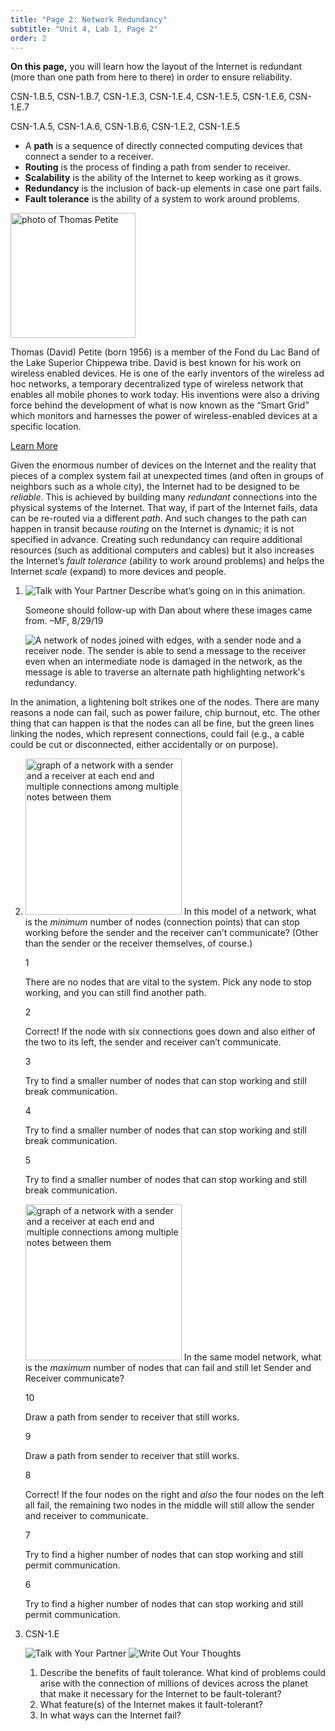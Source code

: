 ```yaml
---
title: "Page 2: Network Redundancy"
subtitle: "Unit 4, Lab 1, Page 2"
order: 2
---
```


::: learn
<p><strong>On this page,</strong> you will learn how the layout of the
Internet is redundant (more than one path from here to there) in order
to ensure reliability.</p>
:::

::: ap-standard
CSN-1.B.5, CSN-1.B.7, CSN-1.E.3, CSN-1.E.4, CSN-1.E.5, CSN-1.E.6,
CSN-1.E.7
:::

::: vocabBig
::: ap-standard
CSN-1.A.5, CSN-1.A.6, CSN-1.B.6, CSN-1.E.2, CSN-1.E.5
:::

<ul>

<li>A <strong>path</strong> is a sequence of directly connected
computing devices that connect a sender to a receiver.</li>

<li><strong>Routing</strong> is the process of finding a path from
sender to receiver.</li>

<li><strong>Scalability</strong> is the ability of the Internet to keep
working as it grows.</li>

<li><strong>Redundancy</strong> is the inclusion of back-up elements in
case one part fails.</li>

<li><strong>Fault tolerance</strong> is the ability of a system to work
around problems.</li>

</ul>
:::

::: atwork
<img src="/img/atwork/Thomas_David_Petite.jpeg" title="photo of Thomas Petite" alt="photo of Thomas Petite" class="noshadow imageRight" height="200px"/>

<p>Thomas (David) Petite (born 1956) is a member of the Fond du Lac Band
of the Lake Superior Chippewa tribe. David is best known for his work on
wireless enabled devices. He is one of the early inventors of the
wireless ad hoc networks, a temporary decentralized type of wireless
network that enables all mobile phones to work today. His inventions
were also a driving force behind the development of what is now known as
the "Smart Grid" which monitors and harnesses the power of
wireless-enabled devices at a specific location.</p>

<p><a href="https://en.wikipedia.org/wiki/Thomas_David_Petite" title="Wikipedia Article on Thomas Petite" target="_blank">Learn
More</a></p>
:::

<p>Given the enormous number of devices on the Internet and the reality
that pieces of a complex system fail at unexpected times (and often in
groups of neighbors such as a whole city), the Internet had to be
designed to be <em>reliable</em>. This is achieved by building many
<em>redundant</em> connections into the physical systems of the
Internet. That way, if part of the Internet fails, data can be re-routed
via a different <em>path</em>. And such changes to the path can happen
in transit because <em>routing</em> on the Internet is dynamic; it is
not specified in advance. Creating such redundancy can require
additional resources (such as additional computers and cables) but it
also increases the Internet's <em>fault tolerance</em> (ability to work
around problems) and helps the Internet <em>scale</em> (expand) to more
devices and people.</p>

::: {#first .forYouToDo}
<ol>

<li>

<img src="/img/icons/talk-with-your-partner.png" title="Talk with Your Partner" alt="Talk with Your Partner" class="inline"/>
Describe what's going on in this animation.<br />

::: todo
Someone should follow-up with Dan about where these images came from.
--MF, 8/29/19
:::

<img src="/img/4-internet/redundancy.gif" title="A network of nodes joined with edges, with a sender node and a receiver node. The sender is able to send a message to the receiver even when an intermediate node is damaged in the network, as the message is able to traverse an alternate path highlighting network&apos;s redundancy." alt="A network of nodes joined with edges, with a sender node and a receiver node. The sender is able to send a message to the receiver even when an intermediate node is damaged in the network, as the message is able to traverse an alternate path highlighting network&apos;s redundancy." class="indent"/>

</li>

</ol>
:::

<p>In the animation, a lightening bolt strikes one of the nodes. There
are many reasons a node can fail, such as power failure, chip burnout,
etc. The other thing that can happen is that the nodes can all be fine,
but the green lines linking the nodes, which represent connections,
could fail (e.g., a cable could be cut or disconnected, either
accidentally or on purpose).</p>

::: forYouToDo
<ol start="2">

<li>

<!-- Question 1 -->

::: {.assessment-data type="multiplechoice" identifier="What is the fewest number of nodes?" hasinlinefeedback="true" maxchoices="1" responseidentifier="ri1" shuffle="false"}
::: prompt
<img src="/img/4-internet/redundant-2.jpg" title="graph of a network with a sender and a receiver at each end and multiple connections among multiple notes between them" alt="graph of a network with a sender and a receiver at each end and multiple connections among multiple notes between them" class="imageRight" height="250px"/>
In this model of a network, what is the <em>minimum</em> number of nodes
(connection points) that can stop working before the sender and the
receiver can't communicate? (Other than the sender or the receiver
themselves, of course.)
:::

::: {.choice identifier="c1"}
::: text
1
:::

::: feedback
There are no nodes that are vital to the system. Pick any node to stop
working, and you can still find another path.
:::
:::

::: {.choice identifier="c2"}
::: text
2
:::

::: feedback
Correct! If the node with six connections goes down and also either of
the two to its left, the sender and receiver can't communicate.
:::
:::

::: {.choice identifier="c3"}
::: text
3
:::

::: feedback
Try to find a smaller number of nodes that can stop working and still
break communication.
:::
:::

::: {.choice identifier="c4"}
::: text
4
:::

::: feedback
Try to find a smaller number of nodes that can stop working and still
break communication.
:::
:::

::: {.choice identifier="c5"}
::: text
5
:::

::: feedback
Try to find a smaller number of nodes that can stop working and still
break communication.
:::
:::

::: {.responseDeclaration identifier="ri1"}
::: {.correctResponse identifier="c2"}
:::
:::
:::

<!-- Question 2 -->

::: {.assessment-data type="multiplechoice" identifier="What is the maximum that can fail?" hasinlinefeedback="true" maxchoices="1" responseidentifier="ri2" shuffle="false"}
::: prompt
<img src="/img/4-internet/redundant-2.jpg" title="graph of a network with a sender and a receiver at each end and multiple connections among multiple notes between them" alt="graph of a network with a sender and a receiver at each end and multiple connections among multiple notes between them" class="imageRight" height="250px"/>
In the same model network, what is the <em>maximum</em> number of nodes
that can fail and still let Sender and Receiver communicate?
:::

::: {.choice identifier="c1"}
::: text
10
:::

::: feedback
Draw a path from sender to receiver that still works.
:::
:::

::: {.choice identifier="c2"}
::: text
9
:::

::: feedback
Draw a path from sender to receiver that still works.
:::
:::

::: {.choice identifier="c3"}
::: text
8
:::

::: feedback
Correct! If the four nodes on the right and <em>also</em> the four nodes
on the left all fail, the remaining two nodes in the middle will still
allow the sender and receiver to communicate.
:::
:::

::: {.choice identifier="c4"}
::: text
7
:::

::: feedback
Try to find a higher number of nodes that can stop working and still
permit communication.
:::
:::

::: {.choice identifier="c5"}
::: text
6
:::

::: feedback
Try to find a higher number of nodes that can stop working and still
permit communication.
:::
:::

::: {.responseDeclaration identifier="ri2"}
::: {.correctResponse identifier="c3"}
:::
:::
:::

</li>

<li>

::: ap-standard
CSN-1.E
:::

<img src="/img/icons/talk-with-your-partner.png" title="Talk with Your Partner" alt="Talk with Your Partner" class="inline"/>
<img src="/img/icons/write-out-thoughts.png" title="Write Out Your Thoughts" alt="Write Out Your Thoughts" class="inline"/>

<ol>

<li>Describe the benefits of fault tolerance. What kind of problems
could arise with the connection of millions of devices across the planet
that make it necessary for the Internet to be fault-tolerant?</li>

<li>What feature(s) of the Internet makes it fault-tolerant?</li>

<li>In what ways can the Internet fail?</li>

</ol>

</li>

</ol>
:::
